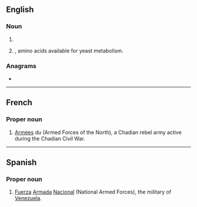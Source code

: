 {{also|fan|Fan|fán|fàn|fân|fān|fǎn|Appendix:Variations of "fan"}}
==English==
{{wikipedia}}

===Noun===
{{en-noun}}

# {{init of|lang=en|[[file]] [[area]] [[network]]}}
# {{lb|en|brewing}} {{init of|lang=en|[[free]] [[amino]] [[nitrogen]]|nodot=1}}, amino acids available for yeast metabolism.

===Anagrams===
* {{anagrams|en|a=afn|ANF|NAF|NFA}}

----

==French==

===Proper noun===
{{fr-proper noun}} {{g|f-p}}

# {{l|fr|forces|Forces}} [[armées|Armées]] du {{l|fr|nord|Nord}} (Armed Forces of the North), a Chadian rebel army active during the Chadian Civil War.

----

==Spanish==

===Proper noun===
{{es-proper noun|f}}

# [[fuerza|Fuerza]] [[armada#Spanish|Armada]] [[nacional#Spanish|Nacional]] (National Armed Forces), the military of [[Venezuela]].